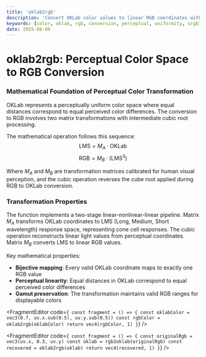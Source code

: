 ```yaml
---
title: 'oklab2rgb'
description: 'Convert OKLab color values to linear RGB coordinates with perceptual uniformity'
keywords: [color, oklab, rgb, conversion, perceptual, uniformity, srgb]
date: 2025-08-06
---
```



# oklab2rgb: Perceptual Color Space to RGB Conversion

### Mathematical Foundation of Perceptual Color Transformation

OKLab represents a perceptually uniform color space where equal distances correspond to equal perceived color differences. The conversion to RGB involves two matrix transformations with intermediate cubic root processing.

The mathematical operation follows this sequence:
$$\text{LMS} = M_A \cdot \text{OKLab}$$
$$\text{RGB} = M_B \cdot (\text{LMS}^3)$$

Where $M_A$ and $M_B$ are transformation matrices calibrated for human visual perception, and the cubic operation reverses the cube root applied during RGB to OKLab conversion.

### Transformation Properties

The function implements a two-stage linear-nonlinear-linear pipeline. Matrix $M_A$ transforms OKLab coordinates to LMS (Long, Medium, Short wavelength) response space, representing cone cell responses. The cubic operation reconstructs linear light values from perceptual coordinates. Matrix $M_B$ converts LMS to linear RGB values.

Key mathematical properties:

- **Bijective mapping**: Every valid OKLab coordinate maps to exactly one RGB value
- **Perceptual linearity**: Equal distances in OKLab correspond to equal perceived color differences
- **Gamut preservation**: The transformation maintains valid RGB ranges for displayable colors

<FragmentEditor
        code={`
const fragment = () => {
        const oklabColor = vec3(0.7, uv.x.sub(0.5), uv.y.sub(0.5))
        const rgbColor = oklab2rgb(oklabColor)
        return vec4(rgbColor, 1)
}`}
/>

<FragmentEditor
        code={`
const fragment = () => {
        const originalRgb = vec3(uv.x, 0.3, uv.y)
        const oklab = rgb2oklab(originalRgb)
        const recovered = oklab2rgb(oklab)
        return vec4(recovered, 1)
}`}
/>
